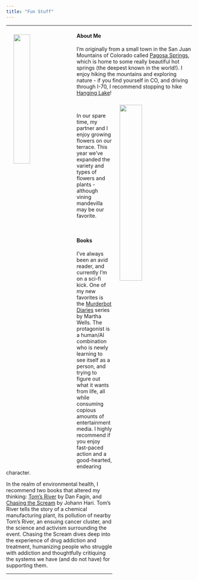 ```yaml
---
title: "Fun Stuff"
---
```


***

<img src="images/molas_pass.jpeg" style="width:30%" HSPACE="20" VSPACE="10" ALIGN="left"/>

#### About Me

I'm originally from a small town in the San Juan Mountains of Colorado called [Pagosa Springs](https://visitpagosasprings.com/index.php), which is home to some really beautiful hot springs (the deepest known in the world!). I enjoy hiking the mountains and exploring nature - if you find yourself in CO, and driving through I-70, I recommend stopping to hike [Hanging Lake](https://www.fs.usda.gov/recarea/whiteriver/recarea/?recid=41225)!

<img src="images/flowers.png" style="width:35%" ALIGN="right" HSPACE="20" VSPACE="10" />

<br>

In our spare time, my partner and I enjoy growing flowers on our terrace. This year we've expanded the variety and types of flowers and plants - although vining mandevilla may be our favorite. 

<br>

#### Books

I've always been an avid reader, and currently I'm on a sci-fi kick. One of my new favorites is the [Murderbot Diaries](https://marthawells.com/murderbot.htm) series by Martha Wells. The protagonist is a human/AI combination who is newly learning to see itself as a person, and trying to figure out what it wants from life, all while consuming copious amounts of entertainment media. I highly recommend if you enjoy  fast-paced action and a good-hearted, endearing character.

In the realm of environmental health, I recommend two books that altered my thinking: [Tom's River](https://www.danfagin.com/website/books/#tomsriver) by Dan Fagin, and [Chasing the Scream](https://chasingthescream.com) by Johann Hari. Tom's River tells the story of a chemical manufacturing plant, its pollution of nearby Tom's River, an ensuing cancer cluster, and the science and activism surrounding the event. Chasing the Scream dives deep into the experience of drug addiction and treatment, humanizing people who struggle with addiction and thoughtfully critiquing the systems we have (and do not have) for supporting them. 


***
